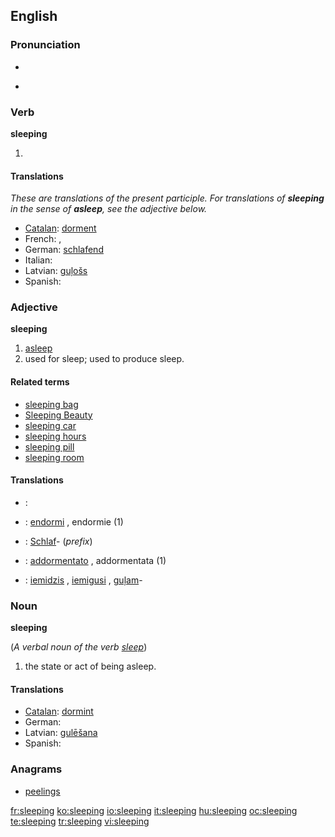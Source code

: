 ==English==

===Pronunciation===
* {{audio|en-us-sleeping.ogg|Audio (US)}}

* {{rhymes|iːpɪŋ}}

===Verb===
'''sleeping'''

# {{present participle of|sleep}}

====Translations====
''These are translations of the present participle.  For translations of '''sleeping''' in the sense of '''asleep''', see the adjective below.''
* [[Catalan]]: [[dorment]]
* French: {{t+|fr|dormant|m}}, {{t+|fr|dormante|f}}
* German: [[schlafend]]
* Italian: {{t-|it|dormendo}}
* Latvian: [[guļošs]]
* Spanish: {{t+|es|durmiente}}

<!-- These translations are OK but could mislead the user into using them when the adjective is required.  How can we signpost this?  See Talk page. -->

===Adjective===
'''sleeping'''

# [[asleep]]
# used for sleep; used to produce sleep.

====Related terms====
* [[sleeping bag]]
* [[Sleeping Beauty]]
* [[sleeping car]]
* [[sleeping hours]]
* [[sleeping pill]]
* [[sleeping room]]

====Translations====
{{trans-top|asleep}}
{{trans-mid}}
{{trans-bottom}}

{{trans-top|used for sleep; used to produce sleep}}
{{trans-mid}}
{{trans-bottom}}

{{checktrans-top}}
* {{ttbc|Esperanto}}: {{t-|eo|dormanta|xs=Esperanto}}
* {{ttbc|French}}: [[endormi]] {{m}}, endormie {{f}} (1)
* {{ttbc|German}}: [[Schlaf]]- (''prefix'')
{{trans-mid}}
* {{ttbc|Italian}}: [[addormentato]] {{m}}, addormentata {{f}} (1)
* {{ttbc|Latvian}}: [[iemidzis]] {{m}}, [[iemigusi]] {{f}}, [[guļam]]-
{{trans-bottom}}

===Noun===
'''sleeping'''

(''A verbal noun of the verb [[sleep]]'')

# the state or act of being asleep.

====Translations====
* [[Catalan]]: [[dormint]]
* German: {{t+|de|Schlaf|m}}
* Latvian: [[gulēšana]] {{f}}
* Spanish: {{t-|es|durmiendo}}

===Anagrams===
* [[peelings]]

[[fr:sleeping]]
[[ko:sleeping]]
[[io:sleeping]]
[[it:sleeping]]
[[hu:sleeping]]
[[oc:sleeping]]
[[te:sleeping]]
[[tr:sleeping]]
[[vi:sleeping]]